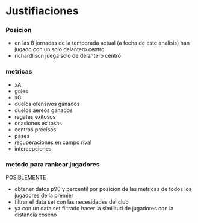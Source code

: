 # Justifiaciones

### Posicion

- en las 8 jornadas de la temporada actual (a fecha de este analisis) han jugado con un solo delantero centro 
- richardlison juega solo de delantero centro

### metricas

- xA 
- goles 
- xG 
- duelos ofensivos ganados
- duelos aereos ganados 
- regates exitosos 
- ocasiones exitosas
- centros precisos
- pases 
- recuperaciones en campo rival
- intercepciones


### metodo para rankear jugadores

POSIBLEMENTE

- obtener datos p90 y percentil por posicion de las metricas de todos los jugadores de la premier
- filtrar el data set con las necesidades del club
- ya con un data set filtrado hacer la similitud de jugadores con la distancia coseno
